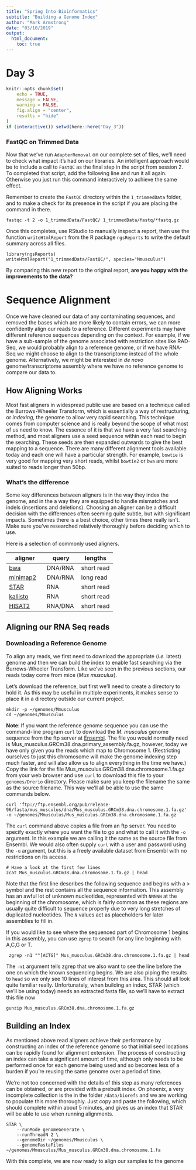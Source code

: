 ```yaml
---
title: "Spring Into Bioinformatics"
subtitle: "Building a Genome Index"
author: "Mark Armstrong"
date: "03/10/2019"
output: 
  html_document:
    toc: true
---
```


# Day 3

```r
knitr::opts_chunk$set(
    echo = TRUE,
    message = FALSE,
    warning = FALSE,
    fig.align = "center",
    results = "hide"
)
if (interactive()) setwd(here::here("Day_3"))
```

### FastQC on Trimmed Data

Now that we've run `AdapterRemoval` on our complete set of files, we'll need to check what impact it's had on our libraries.
An intelligent approach would be to include a call to `FastQC` as the final step in the script from session 2.
To completed that script, add the following line and run it all again.
Otherwise you just run this command interactively to achieve the same effect.

Remember to create the `FastQC` directory within the `1_trimmedData` folder, and to make a check for its presence in the script if you are placing the command in there.

```
fastqc -t 2 -o 1_trimmedData/FastQC/ 1_trimmedData/fastq/*fastq.gz
```

Once this completes, use RStudio to manually inspect a report, then use the function `writeHtmlReport` from the R package `ngsReports` to write the default summary across all files.

```
library(ngsReports)
writeHtmlReport("1_trimmedData/FastQC/", species="Mmusculus")
```

By comparing this new report to the original report, **are you happy with the improvements to the data?**


# Sequence Alignment

Once we have cleaned our data of any contaminating sequences, and removed the bases which are more likely to contain errors, we can more confidently align our reads to a reference.
Different experiments may have different reference sequences depending on the context.
For example, if we have a sub-sample of the genome associated with restriction sites like RAD-Seq, we would probably align to a reference genome, or if we have RNA-Seq we might choose to align to the transcriptome instead of the whole genome.
Alternatively, we might be interested in *de novo* genome/transcriptome assembly where we have no reference genome to compare our data to.

## How Aligning Works

Most fast aligners in widespread public use are based on a technique called the Burrows-Wheeler Transform, which is essentially a way of restructuring, or *indexing*, the genome to allow very rapid searching.
This technique comes from computer science and is really beyond the scope of what most of us need to know.
The essence of it is that we have a very fast searching method, and most aligners use a seed sequence within each read to begin the searching.
These seeds are then expanded outwards to give the best mapping to a sequence.
There are many different alignment tools available today and each one will have a particular strength.
For example, `bowtie` is very good for mapping very short reads, whilst `bowtie2` or `bwa` are more suited to reads longer than 50bp.

### What’s the difference

Some key differences between aligners is in the way they index the genome, and in the a way they are equipped to handle mismatches and indels (insertions and deletions).
Choosing an aligner can be a difficult decision with the differences often seeming quite subtle, but with significant impacts.
Sometimes there is a best choice, other times there really isn’t.
Make sure you’ve researched relatively thoroughly before deciding which to use.

Here is a selection of commonly used aligners.

| aligner     | query     | lengths    |
| ----------- | ---------- | ---------- |
| [bwa](https://github.com/lh3/bwa) | DNA/RNA | short read|
| [minimap2](https://lh3.github.io/minimap2/) | DNA/RNA | long read |
| [STAR](https://github.com/alexdobin/STAR) | RNA | short read |
| [kallisto](https://pachterlab.github.io/kallisto/about) | RNA | short read |
| [HISAT2](https://ccb.jhu.edu/software/hisat2/manual.shtml) | RNA/DNA | short read |

## Aligning our RNA Seq reads

### Downloading a Reference Genome

To align any reads, we first need to download the appropriate (_i.e._ latest) genome and then we can build the index to enable fast searching via the Burrows-Wheeler Transform. Like we’ve seen in the previous sections, our reads today come from mice (*Mus musculus*). 

Let's download the reference, but first we'll need to create a directory to hold it.
As this may be useful in multiple experiments, it makes sense to place it in a directory outside our current project.

```
mkdir -p ~/genomes/Mmusculus
cd ~/genomes/Mmusculus
```

**Note**: If you want the reference genome sequence you can use the command-line program `curl` to download the *M. musculus* genome sequence from the ftp server at [Ensembl](ftp://ftp.ensembl.org/pub/release-96/fasta/mus_musculus/dna/). 
The file you would normally need is Mus_musculus.GRCm38.dna.primary_assembly.fa.gz, however, today we have only given you the reads which map to Chromosome 1.
(Restricting ourselves to just this chromosome will make the genome indexing step much faster, and will also allow us to align everything in the time we have.)
Copy the link for the file Mus_musculus.GRCm38.dna.chromosome.1.fa.gz from your web browser and use `curl` to download this file to your `genomes/Drerio` directory.
Please make sure you keep the filename the same as the source filename.
This way we'll all be able to use the same commands below.

```
curl 'ftp://ftp.ensembl.org/pub/release-96/fasta/mus_musculus/dna/Mus_musculus.GRCm38.dna.chromosome.1.fa.gz' -o ~/genomes/Mmusculus/Mus_musculus.GRCm38.dna.chromosome.1.fa.gz
```

The `curl` command above copies a file from an ftp server.
You need to specify exactly where you want the file to go and what to call it with the `-o` argument.
In this example we are calling it the same as the source file from Ensembl.
We would also often supply `curl` with a user and password using the `-u` argument, but this is a freely available dataset from Ensembl with no restrictions on its access.

```
# Have a look at the first few lines
zcat Mus_musculus.GRCm38.dna.chromosome.1.fa.gz | head
```

Note that the first line describes the following sequence and begins with a > symbol and the rest contains all the sequence information.
This assembly has an awful lot of unknown nucleotides, represented with `NNNNN` at the beginning of the chromosome, which is fairly common as these regions are usually quite difficult to sequence properly due to very long stretches of duplicated nucleotides.
The `N` values act as placeholders for later assemblies to fill in.

If you would like to see where the sequenced part of Chromosome 1 begins in this assembly, you can use `zgrep` to search for any line beginning with A,C,G or T.

```
 zgrep -n1 "^[ACTG]" Mus_musculus.GRCm38.dna.chromosome.1.fa.gz | head
```

The `-n1` argument tells zgrep that we also want to see the line before the one on which the known sequencing begins.
We are also piping the results to `head` so we only see 10 lines of interest from this area.
This should all look quite familiar really. 
Unfortunately, when building an index, STAR (which we'll be using today) needs an extracted fasta file, so we'll have to extract this file now

```
gunzip Mus_musculus.GRCm38.dna.chromosome.1.fa.gz
```


## Building an Index

As mentioned above read aligners achieve their performance by constructing an index of the reference genome so that initial seed locations can be rapidly found for alignment extension.
The process of constructing an index can take a significant amount of time, although only needs to be performed once for each genome being used and so becomes less of a burden if you're reusing the same genome over a period of time.

We're not too concerned with the details of this step as many references can be obtained, or are provided with a prebuilt index.
On phoenix, a very incomplete collection is the in the folder `/data/biorefs` and we are working to populate this more thoroughly.
Just copy and paste the following, which should complete within about 5 minutes, and gives us an index that STAR will be able to use when running alignments.

```
STAR \
    --runMode genomeGenerate \
    --runThreadN 2 \
    --genomeDir ~/genomes/Mmusculus \
    --genomeFastaFiles ~/genomes/Mmusculus/Mus_musculus.GRCm38.dna.chromosome.1.fa
```

With this complete, we are now ready to align our samples to the genome
